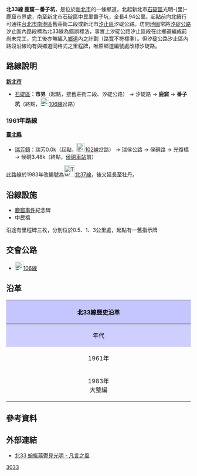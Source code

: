 {{Infobox TwRoad|
|Type=th
|Code=北33線
|Num=tp33
|Name=汐碇路
|Level=鄉道
|Length=4.94
|Start=[[新北市|新北市]][[石碇區|石碇區]]鹿窟{{r|name}}
|End=新北市石碇區番子坑{{r|name}}
|Img=北33.jpg
|Size=300px
|Caption=北33線1公里處餘留的里程碑
}}
'''北33線 鹿窟－番子坑'''，是位於[[新北市|新北市]]的一條鄉道，北起新北市[[石碇區|石碇區]]光明-{里}-鹿窟市界處，南至新北市石碇區中民里番子坑，全長4.94公里。{{r|thb}}起點前向北續行可通往[[台北市|台北市]][[南港區|南港區]]舊莊街二段或新北市[[汐止區|汐止區]]汐碇公路。坊間[[地圖|地圖]]常將[[台灣公路俗名列表#鄉道|汐碇公路]]汐止區內路段標為北33線為錯誤標法，事實上汐碇公路汐止區段在此鄉道編成前尚未完工，完工後亦無編入[[鄉道|鄉道]]內之計劃（路寬不符標準）。但汐碇公路汐止區內路段沿線均有與鄉道同格式之里程牌，唯原鄉道編號處改標汐碇路。

==路線說明==
;'''[[新北市|新北市]]'''
*[[石碇區|石碇區]]：'''市界'''（起點，接舊莊街二段、汐碇公路） → 汐碇路 → '''鹿窟''' → '''番子坑'''（終點，[[File:TW_CHW106.svg|23px]][[縣道106號|106線]]岔路）

===1961年路線===
;'''[[新北市|臺北縣]]'''
*[[瑞芳區|瑞芳鎮]]：瑞芳0.0k（起點，[[File:TW_CHW102.svg|23px]][[縣道102號|102線]]岔路） → 瑞侯公路 → 侯硐路 → 光復橋 → 候硐3.48k（終點，[[侯硐車站|侯硐車站]]前）
此路線於1983年改編號為[[File:TW_THWtp37.png|30px]][[北37線|北37線]]，後又延長至牡丹。

== 沿線設施 ==
*[[鹿窟事件|鹿窟事件]]紀念碑
*中民橋
沿途有里程碑三枚，分別位於0.5、1、3公里處，起點有一舊指示牌

== 交會公路 ==
*[[File:TW_CHW106.svg|23px]][[縣道106號|106線]]

==沿革==
{| class="wikitable" style="width: 100%"
! style="text-align:center; background:#C5C5FF; color:black" colspan=3 align=center | 北33線歷史沿革
|- 
! style="text-align:center; background:#CFCFFF; color:black" width="8%" | 年代 !! style="text-align:center; background:#D3D3FF; color:black" width="46%" | 本編號沿革 !! style="text-align:center; background:#D3D3FF; color:black" width="46%" | 本路線沿革
|- 
! 1961年{{r|gazette}}
| 瑞芳－猴硐間3.480km || 當時非公路。
|-
! 1983年{{r|thb60}}<br>大整編
| 改編[[File:TW_THWtp37.png|30px]][[北37線|北37線]] || 新編[[File:TW_THWtp33.png|30px]]北33線（光明村－中民村間4.843km）
|}

==參考資料==
{{reflist|refs=

<ref name="name">公路總局資料將本線名稱作'''光明村－中民村'''，但依實際起終點位置應作'''鹿窟－番子坑'''為宜。</ref>

<ref name="thb">{{cite web |url=http://spreadsheets.google.com/pub?key=0Avc0r7dng8JrdFF0YmRlSEl1dWhxVmJtR2hwZDFmcFE&gid=0 |title=臺北縣鄉道公路路線表 |accessdate=2010-08-01 |date=2010-07-19 |5= |publisher=公路總局 |archive-date=2014-04-20 |archive-url=https://web.archive.org/web/20140420112137/https://spreadsheets.google.com/pub?key=0Avc0r7dng8JrdFF0YmRlSEl1dWhxVmJtR2hwZDFmcFE&gid=0 |dead-url=yes }}</ref>

<ref name="gazette">{{cite web|url=http://gaz.ncl.edu.tw/detail.jsp?sysid=E0921514 |title=公告臺灣省縣鄉道及專用公路路線里程-{表}- |accessdate=2010-08-01 |date=1966-08-01 |work=政府公報資訊網 |publisher=臺灣省政府}}</ref>

<ref name="thb60">{{Cite web |url=http://www.thb.gov.tw/TM/Menus/Menu09/main0903/chap_2.pdf |title=公路總局六十年專刊 |accessdate=2010-09-06 |archive-date=2014-03-09 |archive-url=https://web.archive.org/web/20140309183509/http://www.thb.gov.tw/TM/Menus/Menu09/main0903/chap_2.pdf |dead-url=no }}</ref>

}}

==外部連結==
*[http://www.wretch.cc/blog/walley/12374716 北33 蜿蜒蓊鬱見光明 - 凡言之風]

{{新北市鄉道}}

[[Category:新北市區道|3033]]